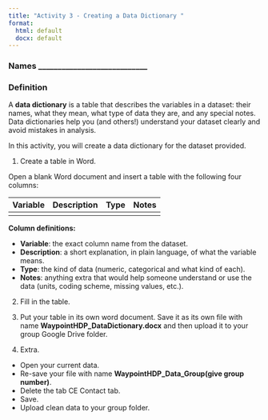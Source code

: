 ```yaml
---
title: "Activity 3 - Creating a Data Dictionary "
format: 
  html: default
  docx: default
---
```


### Names ____________________________

### Definition

A **data dictionary** is a table that describes the variables in a dataset: their names, what they mean, what type of data they are, and any special notes. Data dictionaries help you (and others!) understand your dataset clearly and avoid mistakes in analysis.

In this activity, you will create a data dictionary for the dataset provided.


1. Create a table in Word.

Open a blank Word document and insert a table with the following four columns:

| Variable | Description | Type | Notes |
|----------|-------------|------|-------|
|          |             |      |       |

**Column definitions:**

- **Variable**: the exact column name from the dataset.  
- **Description**: a short explanation, in plain language, of what the variable means.  
- **Type**: the kind of data (numeric, categorical and what kind of each).  
- **Notes**: anything extra that would help someone understand or use the data (units, coding scheme, missing values, etc.).

2. Fill in the table.

4. Put your table in its own word document. Save it as its own file with name **WaypointHDP_DataDictionary.docx** and then upload it to your group Google Drive folder. 

5. Extra.
- Open your current data. 
- Re-save your file with name **WaypointHDP_Data_Group(give group number)**. 
- Delete the tab CE Contact tab. 
- Save.
- Upload clean data to your group folder. 